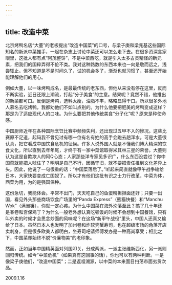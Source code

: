```yaml
---
---
---
```

title: 改造中菜
---




北京烤鸭名店“大董”的老板提出“改造中国菜”的口号，与梁子庚和梁兆基这些国际知名的新派中菜推手，一起在杂志上讨论中菜还可以怎么走下去。在很多资深食家眼里，这批人都有点“阿茂整饼”，不是中菜西吃，就是引入太多古灵精怪的新元素，把我们的国粹弄得不伦不类。我对这种路数的东西本来也一向是敬而远之，浅尝辄止。但不知道是不是时间久了，试的机会多了，渐渐也就习惯了，甚至还开始能理解他们的用心。

例如大董，以一味烤鸭成名，是最最传统的老东西，但他从来没有停在这里，反而不断实验，近日还跟上潮流，打起“分子美食”的主意。结果呢？竟然不错，他推出的新菜都可口。反倒是烤鸭，选料太瘦，油脂不丰，略略显得干口。所以很多外地人慕名去吃烤鸭，我都劝他们不如叫点别的。为什么他要把肥美的烤鸭变成这样？那是为了适应现代人的口味。为什么要把其他传统美食“分子化”呢？原来是种使命感。

中国厨师近年在各种国际烹饪比赛中频频失利，还出现过五甲不入的惨况。这些比赛原不足道，起码我不曾见过有哪一位有名有姓的高手会跑去趟浑水。可是大董很认真，把它看成中国饮食危机的征候。许多人说外国人就是不懂我们博大精深的饮食文化，所以直到去年年尾，才终于有一家中菜馆取得米其林三星的荣誉。大董则认为这是自欺欺人的阿Q心态；人家那些洋专家见多识广，什么东西没尝过？你中国菜就能把人唬住了？明明是自己不行，因循守旧，就不要把责任推到文化差异上头。因此，他说了一句很重的话：“中国菜落后了。”听起来简直就像甲午战争输给日本，大家快要变成亡国奴了。所以才有他们这批有识之士力行改革，中菜为体，西菜为用，为的是强国保种。

这份急切，我能体会。平常不出门，天天吃自己的鱼蛋粉担担面还好；只要一出国，看见外头那些商场饮食广场里的“Panda Express”（熊猫快餐）和“Manchu Wok”（满洲镬），你就一定心疼。为什么中国菜在海外沦落至此？搞了几十年还是春卷和宫保鸡丁？为什么一般老外想认真吃顿饭的时候不会想到中国餐馆，只有叫外卖的时候才会思念炒面的风味呢？在这场“新甲午战役”里头，中国人还真又输给了日本。虽然日本人也发明了加州卷和炸软壳蟹寿司，也在超级市场的角落开店卖刺身，但是很多欧美人都明白，坐寿司吧请师傅发办是一种高尚享受；相比之下，中国菜却始终不脱“价廉物美”的老印象。

然而，正如当年中国精英面对列国叩关，分成两派，一派主张维新西化，另一派则回归传统。如今“中菜危机”（如果真有这回事的话），你也可以有两种判断。一是像梁子庚他们，“改造中国菜”；二是返祖溯源，以中菜的本来面目扫荡市面劣货次品。





2009.1.16
